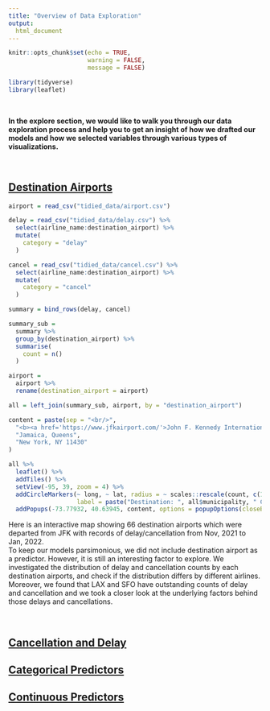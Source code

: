```yaml
---
title: "Overview of Data Exploration"
output:
  html_document
---
```


```r
knitr::opts_chunk$set(echo = TRUE,
                      warning = FALSE,
                      message = FALSE)

library(tidyverse)
library(leaflet)
```

<br>

**In the explore section, we would like to walk you through our data exploration process and help you to get an insight of how we drafted our models and how we selected variables through various types of visualizations.**


<br>

## [Destination Airports](Destination.html)

```r
airport = read_csv("tidied_data/airport.csv")

delay = read_csv("tidied_data/delay.csv") %>% 
  select(airline_name:destination_airport) %>% 
  mutate(
    category = "delay"
  )

cancel = read_csv("tidied_data/cancel.csv") %>% 
  select(airline_name:destination_airport) %>% 
  mutate(
    category = "cancel"
  )

summary = bind_rows(delay, cancel)
```


```r
summary_sub = 
  summary %>% 
  group_by(destination_airport) %>% 
  summarise(
    count = n()
  )

airport = 
  airport %>% 
  rename(destination_airport = airport)

all = left_join(summary_sub, airport, by = "destination_airport")
```


```r
content = paste(sep = "<br/>",
  "<b><a href='https://www.jfkairport.com/'>John F. Kennedy International Airport</a></b>",
  "Jamaica, Queens",
  "New York, NY 11430"
)

all %>% 
  leaflet() %>% 
  addTiles() %>%
  setView(-95, 39, zoom = 4) %>% 
  addCircleMarkers(~ long, ~ lat, radius = ~ scales::rescale(count, c(1, 10)), color = "rgb(255, 65, 54)", 
                   label = paste("Destination: ", all$municipality, " Count: ", all$count)) %>% 
  addPopups(-73.77932, 40.63945, content, options = popupOptions(closeButton = TRUE))
```

Here is an interactive map showing 66 destination airports which were departed from JFK with records of delay/cancellation from Nov, 2021 to Jan, 2022. <br>
To keep our models parsimonious, we did not include destination airport as a predictor. However, it is still an interesting factor to explore. We investigated the distribution of delay and cancellation counts by each destination airports, and check if the distribution differs by different airlines. Moreover, we found that LAX and SFO have outstanding counts of delay and cancellation and we took a closer look at the underlying factors behind those delays and cancellations.  

<br>


## [Cancellation and Delay](https://sn2ylh-siyue-gao.shinyapps.io/delay_cancelation/)


## [Categorical Predictors](delay_interaction_c.html)


## [Continuous Predictors](delay_interaction_cont.html)
